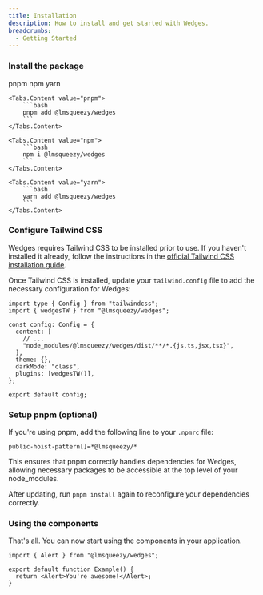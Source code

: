 ```yaml
---
title: Installation
description: How to install and get started with Wedges.
breadcrumbs:
  - Getting Started
---
```


<Steps>

### Install the package

<Tabs variant='underlined' defaultValue='pnpm'>
    <Tabs.List>
        <Tabs.Trigger value="pnpm">pnpm</Tabs.Trigger>
        <Tabs.Trigger value="npm">npm</Tabs.Trigger>
        <Tabs.Trigger value="yarn">yarn</Tabs.Trigger>
    </Tabs.List>

    <Tabs.Content value="pnpm">
        ```bash
        pnpm add @lmsqueezy/wedges
        ```
    </Tabs.Content>

    <Tabs.Content value="npm">
        ```bash
        npm i @lmsqueezy/wedges
        ```
    </Tabs.Content>

    <Tabs.Content value="yarn">
        ```bash
        yarn add @lmsqueezy/wedges
        ```
    </Tabs.Content>
</Tabs>

### Configure Tailwind CSS

Wedges requires Tailwind CSS to be installed prior to use. If you haven't installed it already, follow the instructions in the <a href="https://tailwindcss.com/docs/installation/" target="_blank" rel='nofollow noreferrer'>official Tailwind CSS installation guide</a>.

Once Tailwind CSS is installed, update your `tailwind.config` file to add the necessary configuration for Wedges:

```tsx {7,10,11} title="tailwind.config.ts"
import type { Config } from "tailwindcss";
import { wedgesTW } from "@lmsqueezy/wedges";

const config: Config = {
  content: [
    // ...
    "node_modules/@lmsqueezy/wedges/dist/**/*.{js,ts,jsx,tsx}",
  ],
  theme: {},
  darkMode: "class",
  plugins: [wedgesTW()],
};

export default config;
```

### Setup pnpm (optional)

If you're using pnpm, add the following line to your `.npmrc` file:

```
public-hoist-pattern[]=*@lmsqueezy/*
```

This ensures that pnpm correctly handles dependencies for Wedges, allowing necessary packages to be accessible at the top level of your node_modules.

After updating, run `pnpm install` again to reconfigure your dependencies correctly.

### Using the components

That's all. You can now start using the components in your application.

```tsx {1,4}
import { Alert } from "@lmsqueezy/wedges";

export default function Example() {
  return <Alert>You're awesome!</Alert>;
}
```

</Steps>
